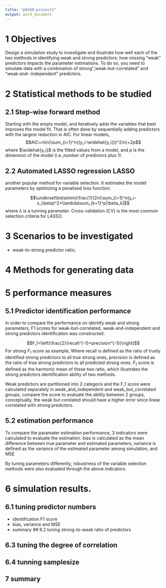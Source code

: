 ```yaml
---
title: "p8160-project1"
output: word_document
---
```


# 1 Objectives 
Design a simulation study to investigate and illustrate 
how well each of the two methods in identifying weak and strong predictors;
how missing “weak” predictors impacts the parameter estimations. 
To do so, you need to simulate data with a combination of strong'',weak-but-correlated” and “weak-and- independent” predictors. 

# 2 Statistical methods to be studied 

## 2.1 Step-wise forward method

Starting with the empty model, and iteratively adds the variables that best improves the model fit. That is often done by sequentially adding predictors with the largest reduction in AIC. For linear models,
$$AIC=n\ln(\sum_{i=1}^n{(y_i-\widehat{y_i})}^2/n)+2p$$
where $\widehat{y_i}$ is the fitted values from a model, and $p$ is the dimension of the model (i.e.,number of predictors plus 1).

## 2.2 Automated LASSO regression LASSO

another popular method for variable selection. It estimates the model parameters by optimizing a penalized loss function:

$$\underset\beta{min}\frac{1}{2n}\sum_{i=1}^n(y_i-x_i\beta)^2+\lambda\sum_{k=1}^p|\beta_k|$$
where $\lambda$ is a tunning parameter. Cross-validation (CV) is the most common selection criteria for LASSO.


# 3 Scenarios to be investigated 

* weak-to-strong predictor ratio;


# 4 Methods for generating data 


# 5 performance measures 
## 5.1 Predictor identification performance

In order to compare the performance on identify weak and strong parameters,  F1 scores for weak-but-correlated, weak-and-independent and strong predictors identification was constructed:

$$F_1=\left(\frac{2}{recall^{-1}+precision^{-1}}\right)$$
For strong $F_1$ score as example, Where recall is defined as the ratio of truely identified strong predictors to all true strong ones, precision is defined as the ratio of true strong predictors to all predicted strong ones. $F_1$ score is defined as the harmonic mean of these two ratio, which illustrates the strong predictors identification ability of two methods.

Weak predictors are partitioned into 2 categoris and the F_1 score were calculated separately in weak_and_independent and weak_but_correlated groups, compare the score to evaluate the ability between 2 groups, conceptually, the weak but corelated should have a higher error since linear correlated with strong predictors.


## 5.2 estimation performance

To compare the paramater estimation performance, 3 indicators were calculated to evaluate the estimation: bias is calculated as the mean difference between true parameter and estimated parameters, variance is defined as the variance of the estimated parameter among simulation, and MSE

By tuning parameters differently, robustness of the variable selection methods were also evaluated through the above indicators.


# 6 simulation results. 

## 6.1 tuning predictor numbers
* identification F1 score
* bias, variance and MSE
* summary
## 6.2 tuning strong-to-weak ratio of predictors

## 6.3 tuning the degree of correlation

## 6.4 tunning samplesize

## 7 summary



